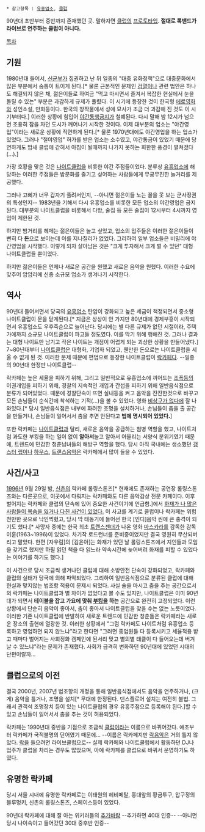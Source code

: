  * 참고항목 : [[유흥업소]], [[클럽]]

90년대 초반부터 중반까지 존재했던 곳. 말하자면 [[클럽]]의 [[프로토타입]].
'''절대로 록밴드가 라이브로 연주하는 클럽이 아니다.'''

[[목차]]

== 기원 ==

1980년대 들어서, [[신군부]]가 집권하고 난 뒤 일종의 "대중 유화정책"으로 대중문화에서 많은 부분에서 숨통이 트이게 된다.[* 물론 근본적인 문제인 [[검열]]이나 관련 법안은 하나도 해결되지 않은 채, 젊은이들로 하여금 "먹고 마시면서 즐겨서 복잡한 현실에서 눈을 돌릴 수 있는" 부분은 과감하게 규제가 풀렸다. 이 시기에 등장한 것이 한국형 [[에로]]영화와 성인소설, 만화등이다. 한국의 창작물에서 성애 묘사가 조금 더 과감해 진 것도 이 시기부터다.] 이러한 상황에 힘입어 [[야간통행금지]]가 철폐된다. 다시 말해 밤 12시가 넘으면 조용히 잠을 자던 도시가 깨어나기 시작한 것이다. 이제 대부분의 업소는 "야간영업"이라는 새로운 상황에 직면하게 된다.[* 물론 1970년대에도 야간영업을 하는 업소가 있었다. 그러나 "철야영업" 허가를 받은 업소는 소수였고, 야간통금이 있었기 때문에 당연하게도 밤새 클럽에 갇혀서 아침이 될때까지 나가지 못하는 희한한 풍경이 펼쳐졌다(...).]

가장 호황을 맞은 것은 [[나이트클럽]]을 비롯한 야간 주점들이었다. 분류상 [[유흥업소]]에 해당하는 이러한 주점들은 밤문화를 즐기고 싶어하는 사람들에게 무궁무진한 놀거리를 제공했다.

그러나 고삐가 너무 갑자기 풀려서인지, --아니면 젊은이들 노는 꼴을 못 보는 군사정권의 특성인지-- 1983년을 기해서 다시 유흥업소를 비롯한 모든 업소의 야간영업은 금지된다. 대부분의 나이트클럽을 비롯해서 다방, 술집 등 모든 술집이 12시부터 4시까지 영업이 제한된 것. 

하지만 밤거리를 헤메는 젊은이들은 놀고 싶었고, 업소의 업주들은 이러한 젊은이들이 뻔히 다 '''돈'''으로 보이는데 이를 지나칠리가 없었다. 그리하여 일부 업소들은 비밀리에 야간영업을 시작했다. 이렇게 되자 살아남은 것은 "크게 투자해서 크게 벌 수 있던" 대형 나이트클럽들 뿐이었다.

하지만 젊은이들은 언제나 새로운 공간을 원했고 새로운 음악을 원했다. 이러한 수요에 맞추어 암암리에 신종 소규모 업소가 생겨나기 시작한다.

== 역사 ==
90년대 들어서면서 당국의 [[유흥업소]] 탄압이 강화되고 높은 세금이 책정되면서 중소형 나이트클럽이 문을 닫게된다.[* 지금은 상상이 안 가지만 80년대에 경제부흥이 시작되면서 유흥업소도 우후죽순으로 늘어난다. 당시에는 별 다른 규제가 없던 시절이라, 주택가에까지 소규모 나이트클럽이 파고들 정도였다. 이를 막기 위해 행해진 것. 그러나 결과는 대형 나이트만 남기고 작은 나이트는 개점이 어렵게 되는 괴상한 상황을 만들어냈다.]  7~80년대부터 [[나이트클럽]]은 대형화, 기업화 되었고, 웬만한 돈으로는 나이트클럽을 세울 수 없게 된 것. 이러한 문제 때문에 편법으로 등장한 나이트클럽이 [[락카페]]다. --일종의 90년대 한정판 나이트클럽--

락카페는 높은 세율을 피하기 위해, 그리고 일반적으로 유흥업소에 끼어드는 [[조폭]]등의 이권개입을 피하기 위해, 경찰의 지속적인 개입과 간섭을 피하기 위해 일반음식점으로 분류가 되어있었다. 때문에 경찰단속이 뜨면 실내등을 켜고 음악을 잔잔한것으로 바꾸고 모든 손님들이 순식간에 착석하는 기적(...)을 볼 수 있었다. 영화 [[비상구가 없다]]에 잘 나와있다.[* 당시 일반음식점은 내부에 화려한 조명을 설치하거나, 손님들이 춤을 출 공간을 만들거나, 손님들이 일어서서 춤을 추면 안된다고 '''법에 명시되어 있었다.''']

또한 락카페는 [[나이트클럽]]과 달리, 새로운 음악을 공급하는 첨병 역할을 했고, 나이트처럼 과도한 부킹을 하는 일이 없이 '''알아서'''놀고 알아서 어울리는 서양식 분위기였기 때문에, 트렌드에 민감한 청춘남녀들의 해방구 역할을 했다. 당시 아직 국내에는 생소했던 [[갱스터 랩]]이나 [[하우스]], [[트랜스]]음악은 락카페에서 많이 들을 수 있었다. 

== 사건/사고 ==
[[1996년]] 9월 29일 밤, [[신촌]]의 락카페 롤링스톤즈[* 현재에도 존재하는 공연장 롤링스톤즈와는 다른곳으로, 이곳에서 다뤄지는 락카페와도 다른 음악감상 전문 카페이다. 이후 벌어지는 락카페와 클럽의 단속에 있어 중요한 사건이기에 언급함.]에서 [http://newslibrary.naver.com/viewer/index.nhn?articleId=1996093000209101001&editNo=45&printCount=1&publishDate=1996-09-30&officeId=00020&pageNo=1&printNo=23324&publishType=00010 화재가 나 많은 사람들이 목숨을 잃거나 다친 사건이 있었다.]  이 사고를 계기로 클럽이나 락카페는 위험천만한 곳으로 낙인찍혔고, 당시 막 태동기에 들어선 한국 [인디]음악 씬에 큰 충격이 되기도 했다.[*  사망자 중에는 한국 최초 [[트랜스젠더]]가 나온 영화 [[마스카라]]를 감독한 감독 이훈(1963~1996)이 있었다. 차기작 로드런너를 준비중이었지만 결국 영원히 무산되버리고 말았다. 한편 [자우림]의 [김윤아]는 화재가 있던 날 롤링스톤즈에서 지인들과 모임을 갖기로 했지만 하필 읽던 책을 다 읽느라 약속시간에 늦어버려 화재를 피할 수 있었다는 이야기를 하기도 했다.]

이 사건으로 당시 조금씩 생겨나던 클럽에 대해 소방안전 단속이 강화되었고, 락카페와 클럽의 실태가 당국에 의해 파악되었다. 그리하여 일반음식점으로 분류된 클럽에 대해 현실과 맞지않는 법조항 적용이 문제시 되었다. 사실 술을 마시고 춤을 추는 공간으로서의 락카페는 나이트클럽과 별 차이가 없었다고 볼 수도 있지만, 나이트클럽은 이미 90년대가 되면서 '''테이블을 잡고 가요에 맞춰 [[부킹]]을 하는''' 공간으로 완전히 고정되었다. 이런 상황에서 단순히 음악이 좋아서, 춤이 좋아서 나이트클럽을 찾을 수는 없는 노릇이었다. 이러한 기존 나이트클럽에 반발하여 새로운 트렌드에 민감한 청춘들은 락카페라는 새로운 장소의 출현에 열광한 것. 이러한 상황에서 "그럼 락카페도 나이트처럼 유흥업소 등록하고 영업하면 되지 않느냐"라고 한다면 "그러면 종업원들 다 등록시키고 세율적용 받고 때마다 벌어지는 사회정화 캠페인에 된서리 맞고 별의별 태클이 다 들어오는데 버겨날 수 있느냐"라는 문제가 존재했다. 사회가 급격히 변화하던 90년대에 있었던 시대의 단편이랄까... 

== 클럽으로의 이전 ==
결국 2000년, 2007년 법조항의 개정을 통해 일반음식점에서도 음악을 연주하거나, (크게) 음악을 틀거나, 조명을 설치[* 무대에 한정된다. 댄스플로어 설치는 여전히 불법. 그래서 관객석 조명장치 등이 있는 나이트클럽의 경우 유흥주점으로 등록해야 된다.]할 수 있고 손님들이 일어서서 춤을 추는 것이 허용되었다.

락카페는 1990년대 중반을 기점으로 조금씩 [[클럽]]이라는 이름으로 바뀌어갔다. 애초부터 락카페가 국적불명의 단어였기 때문에... --이름은 락카페지만 [[락]]음악은 거의 틀지 않았다. [[락]]을 들으려면 라이브클럽으로-- 실제 락카페와 나이트클럽에서 활동하던 DJ나 업주가 클럽을 차리는 경우도 많았으며, 아예 락카페를 클럽으로 바꿔서 운영하기도 하였다.

== 유명한 락카페 ==
당시 서울 시내에 유명한 락카페로는 이태원의 헤비메탈, 홍대앞의 황금투구, 압구정의 블루멍키, 신촌의 롤링스톤즈, 스페이스등이 있었다.


90년대 락카페에 대해 잘 아는 위키러들의 [[추가바람]]
--추가하면 40대 인증--
--아니면 당시 나이속이고 들어갔던 30대 중후반 인증--
